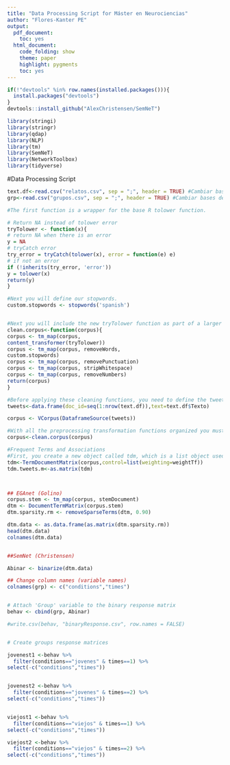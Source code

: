```yaml
---
title: "Data Processing Script for Máster en Neurociencias"
author: "Flores-Kanter PE"
output:
  pdf_document:
    toc: yes
  html_document:
    code_folding: show
    theme: paper
    highlight: pygments
    toc: yes
---
```

```r
if(!"devtools" %in% row.names(installed.packages())){
  install.packages("devtools")
}
devtools::install_github("AlexChristensen/SemNeT")

library(stringi)
library(stringr)
library(qdap)
library(NLP)
library(tm)
library(SemNeT)
library(NetworkToolbox)
library(tidyverse)
```
#Data Processing Script

```r
text.df<-read.csv("relatos.csv", sep = ";", header = TRUE) #Cambiar bases de acuerdo a los objetivos.
grp<-read.csv("grupos.csv", sep = ";", header = TRUE) #Cambiar bases de acuerdo a los objetivos.

#The first function is a wrapper for the base R tolower function.

# Return NA instead of tolower error
tryTolower <- function(x){
# return NA when there is an error
y = NA
# tryCatch error
try_error = tryCatch(tolower(x), error = function(e) e)
# if not an error
if (!inherits(try_error, 'error'))
y = tolower(x)
return(y)
}

#Next you will define our stopwords.
custom.stopwords <- stopwords('spanish')


#Next you will include the new tryTolower function as part of a larger preprocessing function. Here you create a function called clean.corpus.
clean.corpus<-function(corpus){
corpus <- tm_map(corpus,
content_transformer(tryTolower))
corpus <- tm_map(corpus, removeWords,
custom.stopwords)
corpus <- tm_map(corpus, removePunctuation)
corpus <- tm_map(corpus, stripWhitespace)
corpus <- tm_map(corpus, removeNumbers)
return(corpus)
}

#Before applying these cleaning functions, you need to define the tweets object as your corpus or collection of natural language documents. Additionally you are preserving the metadata about each document.
tweets<-data.frame(doc_id=seq(1:nrow(text.df)),text=text.df$Texto)

corpus <- VCorpus(DataframeSource(tweets))

#With all the preprocessing transformation functions organized you must now apply them to the DeltaAssist corpus.
corpus<-clean.corpus(corpus)

#Frequent Terms and Associations
#First, you create a new object called tdm, which is a list object used by the tm package.
tdm<-TermDocumentMatrix(corpus,control=list(weighting=weightTf))
tdm.tweets.m<-as.matrix(tdm)



## EGAnet (Golino)
corpus.stem <- tm_map(corpus, stemDocument)
dtm <- DocumentTermMatrix(corpus.stem)
dtm.sparsity.rm <- removeSparseTerms(dtm, 0.90)

dtm.data <- as.data.frame(as.matrix(dtm.sparsity.rm))
head(dtm.data)
colnames(dtm.data)


##SemNet (Christensen)

Abinar <- binarize(dtm.data)

## Change column names (variable names)
colnames(grp) <- c("conditions","times")


# Attach 'Group' variable to the binary response matrix
behav <- cbind(grp, Abinar)

#write.csv(behav, "binaryResponse.csv", row.names = FALSE)


# Create groups response matrices

jovenest1 <-behav %>% 
  filter(conditions=="jovenes" & times==1) %>% 
select(-c("conditions","times"))


jovenest2 <-behav %>% 
  filter(conditions=="jovenes" & times==2) %>% 
select(-c("conditions","times"))


viejost1 <-behav %>% 
  filter(conditions=="viejos" & times==1) %>% 
select(-c("conditions","times"))

viejost2 <-behav %>% 
  filter(conditions=="viejos" & times==2) %>% 
select(-c("conditions","times"))

```
